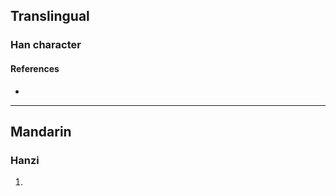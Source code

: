 {{character info/new}}
==Translingual==

===Han character===
{{Han char|rn=96|rad=玉|as=18|sn=22|four=14141|canj=MGGNF|ids=⿰𤣩燾}}

====References====
* {{Han ref|kx=0745.270|dkj=21358|dj=1154.050|hdz=21146.110|uh=74D9|ud=29913|bh=F6F2|bd=63218}}

----

==Mandarin==

===Hanzi===
{{cmn-hanzi|pin=[[dào]] ([[dao4]])|wg=tao<sup>4</sup>}}

# {{rfdef|cmn|sort=玉18}}